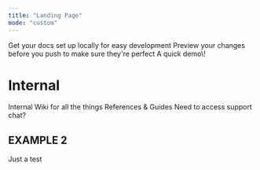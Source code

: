 ```yaml
---
title: "Landing Page"
mode: "custom"
---
```


<CardGroup cols="3">
  <Card title="Courses & Learning" icon="pen-to-square" href="https://medecision.com">
    Get your docs set up locally for easy development
  </Card>
  <Card title="API Docs" icon="image" href="https://mintlify.com/docs/development">
    Preview your changes before you push to make sure they're perfect
  </Card>
  <Card title="Docs & Guides" icon="sparkles">
    
  </Card>
  <Card title="Demo Site" icon="sparkles">
    A quick demo\!
  </Card>
</CardGroup>

# Internal

<CardGroup cols="2">
  <Card title="Wiki" icon="palette" href="https://mintlify.com/docs/settings/global">
    Internal Wiki for all the things
  </Card>
  <Card title="Reference Material" icon="code" href="https://mintlify.com/docs/api-playground/openapi">
    References & Guides
  </Card>
  <Card title="Intercom" icon="screwdriver-wrench" href="https://mintlify.com/docs/content/components/accordions">
    Need to access support chat?
  </Card>
</CardGroup>

## EXAMPLE 2

<Card title="WOW" icon="sparkles">
  Just a test
</Card>
